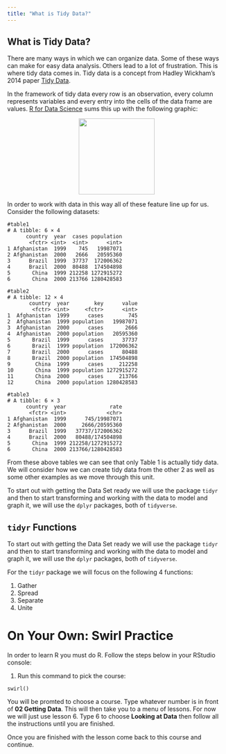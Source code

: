 ```yaml
---
title: "What is Tidy Data?"
---
```


<div id="what-is-tidy-data" class="section level1">
<h1>What is Tidy Data?</h1>
<p>There are many ways in which we can organize data. Some of these ways can make for easy data analysis. Others lead to a lot of frustration. This is where tidy data comes in. Tidy data is a concept from Hadley Wickham’s 2014 paper <a href="https://vita.had.co.nz/papers/tidy-data.pdf">Tidy Data</a>.</p>
<p>In the framework of tidy data every row is an observation, every column represents variables and every entry into the cells of the data frame are values. <a href="http://r4ds.had.co.nz/tidy-data.html#fig:tidy-structure">R for Data Science</a> sums this up with the following graphic:</p>

<center>
<img src="{{site.baseurl}}/img/tidy-1.png" style="height:175px">
</center>

<p>In order to work with data in this way all of these feature line up for us. Consider the following datasets:</p>
<pre><code>#table1
# A tibble: 6 × 4
      country  year  cases population
       &lt;fctr&gt; &lt;int&gt;  &lt;int&gt;      &lt;int&gt;
1 Afghanistan  1999    745   19987071
2 Afghanistan  2000   2666   20595360
3      Brazil  1999  37737  172006362
4      Brazil  2000  80488  174504898
5       China  1999 212258 1272915272
6       China  2000 213766 1280428583</code></pre>
<pre><code>#table2
# A tibble: 12 × 4
       country  year        key      value
        &lt;fctr&gt; &lt;int&gt;     &lt;fctr&gt;      &lt;int&gt;
1  Afghanistan  1999      cases        745
2  Afghanistan  1999 population   19987071
3  Afghanistan  2000      cases       2666
4  Afghanistan  2000 population   20595360
5       Brazil  1999      cases      37737
6       Brazil  1999 population  172006362
7       Brazil  2000      cases      80488
8       Brazil  2000 population  174504898
9        China  1999      cases     212258
10       China  1999 population 1272915272
11       China  2000      cases     213766
12       China  2000 population 1280428583</code></pre>
<pre><code>#table3
# A tibble: 6 × 3
      country  year              rate
       &lt;fctr&gt; &lt;int&gt;             &lt;chr&gt;
1 Afghanistan  1999      745/19987071
2 Afghanistan  2000     2666/20595360
3      Brazil  1999   37737/172006362
4      Brazil  2000   80488/174504898
5       China  1999 212258/1272915272
6       China  2000 213766/1280428583</code></pre>
<p>From these above tables we can see that only Table 1 is actually tidy data. We will consider how we can create tidy data from the other 2 as well as some other examples as we move through this unit.</p>


<p>To start out with getting the Data Set ready we will use the package `tidyr` and then to start transforming and working with the data to model and graph it, we will use the `dplyr` packages, both of `tidyverse`. </p>
</div>


<h2><code>tidyr</code> Functions</h2>

<p>To start out with getting the Data Set ready we will use the package <code>tidyr</code> and then to start transforming and working with the data to model and graph it, we will use the <code>dplyr</code> packages, both of <code>tidyverse</code>.</p>
<p>For the <code>tidyr</code> package we will focus on the following 4 functions:</p>
<ol style="list-style-type: decimal">
<li>Gather</li>
<li>Spread</li>
<li>Separate</li>
<li>Unite</li>
</ol>


<div class="content-box-green">
<h1>On Your Own: Swirl Practice </h1>
<p>In order to learn R you must do R. Follow the steps below in your RStudio console:</p>
<ol style="list-style-type: decimal">
<li>Run this command to pick the course:</li>
</ol>
<pre><code>swirl()</code></pre>
<p>You will be promted to choose a course. Type whatever number is in front of <strong>02 Getting Data</strong>. This will then take you to a menu of lessons. For now we will just use lesson 6. Type 6 to choose <strong>Looking at Data</strong> then follow all the instructions until you are finished.</p>
<p>Once you are finished with the lesson come back to this course and continue.</p>

</div>


</div>

<script>

// add bootstrap table styles to pandoc tables
function bootstrapStylePandocTables() {
  $('tr.header').parent('thead').parent('table').addClass('table table-condensed');
}
$(document).ready(function () {
  bootstrapStylePandocTables();
});


</script>

<!-- dynamically load mathjax for compatibility with self-contained -->
<script>
  (function () {
    var script = document.createElement("script");
    script.type = "text/javascript";
    script.src  = "https://cdn.mathjax.org/mathjax/latest/MathJax.js?config=TeX-AMS-MML_HTMLorMML";
    document.getElementsByTagName("head")[0].appendChild(script);
  })();
</script>
